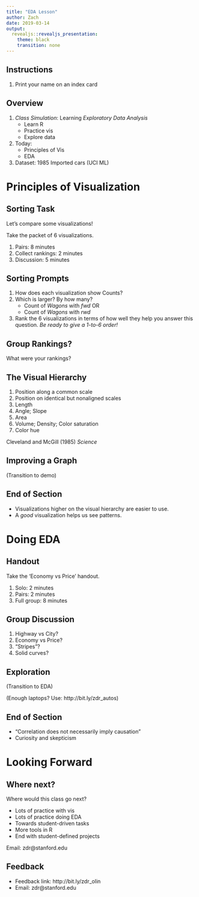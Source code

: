```yaml
---
title: "EDA Lesson"
author: Zach
date: 2019-03-14
output:
  revealjs::revealjs_presentation:
    theme: black
    transition: none
---
```


## Instructions

1. Print your name on an index card
<!-- 2. Print your name on a name tent -->

## Overview

1. *Class Simulation*: Learning *Exploratory Data Analysis*
    - Learn R
    - Practice vis
    - Explore data
2. Today:
    - Principles of Vis
	- EDA
3. Dataset: 1985 Imported cars (UCI ML)

# Principles of Visualization

## Sorting Task

Let's compare some visualizations!

Take the packet of 6 visualizations.

1. Pairs: 8 minutes
2. Collect rankings: 2 minutes
3. Discussion: 5 minutes

## Sorting Prompts

1. How does each visualization show Counts?
2. Which is larger? By how many?
    - Count of *Wagons* with *fwd* OR
	- Count of *Wagons* with *rwd*
3. Rank the 6 visualizations in terms of how well they help you answer this
   question. *Be ready to give a 1-to-6 order!*

## Group Rankings?

What were your rankings?

## The Visual Hierarchy

1. Position along a common scale
2. Position on identical but nonaligned scales
3. Length
4. Angle; Slope
5. Area
6. Volume; Density; Color saturation
7. Color hue

Cleveland and McGill (1985) *Science*

## Improving a Graph

(Transition to demo)

## End of Section

- Visualizations higher on the visual hierarchy are easier to use.
- A *good* visualization helps us see patterns.

# Doing EDA

## Handout

Take the 'Economy vs Price' handout.

1. Solo: 2 minutes
2. Pairs: 2 minutes
3. Full group: 8 minutes

## Group Discussion

1. Highway vs City?
2. Economy vs Price?
3. "Stripes"?
4. Solid curves?

## Exploration

(Transition to EDA)

(Enough laptops? Use: http://bit.ly/zdr_autos)

## End of Section

- "Correlation does not necessarily imply causation"
- Curiosity and skepticism

# Looking Forward

## Where next?

Where would this class go next?

- Lots of practice with vis
- Lots of practice doing EDA
- Towards student-driven tasks
- More tools in R
- End with student-defined projects

Email: zdr@stanford.edu

## Feedback

- Feedback link: http://bit.ly/zdr_olin
- Email: zdr@stanford.edu
